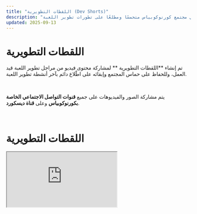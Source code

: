 ```yaml
---
title: "اللقطات التطويرية (Dev Shorts)"
description: "اللقطات التطويرية تشارك محتوى فيديو للعمل قيد التقدم وتبقي مجتمع كورنوكوبياس متحمسًا ومطلعًا على تطورات تطوير اللعبة."
updated: 2025-09-13
---
```


# اللقطات التطويرية 

تم إنشاء **اللقطات التطويرية ** لمشاركة محتوى فيديو من مراحل تطوير اللعبة قيد العمل، وللحفاظ على حماس المجتمع وإبقائه على اطّلاع دائم بآخر أنشطة تطوير اللعبة.  

</br>  

يتم مشاركة الصور والفيديوهات على جميع **قنوات التواصل الاجتماعي الخاصة بكورنوكوبياس** وعلى **قناة ديسكورد**.  

</br>  

# اللقطات التطويرية   

<iframe  
  className="yt-embed"  
  src="https://www.youtube.com/embed/E8ftHH8bbxQ?si=KHb84W4eAuZj5ddG"  
  title="YouTube video player"  
  loading="lazy"  
  allow="accelerometer; autoplay; clipboard-write; encrypted-media; gyroscope; picture-in-picture; web-share"  
  allowFullScreen  
></iframe>  
